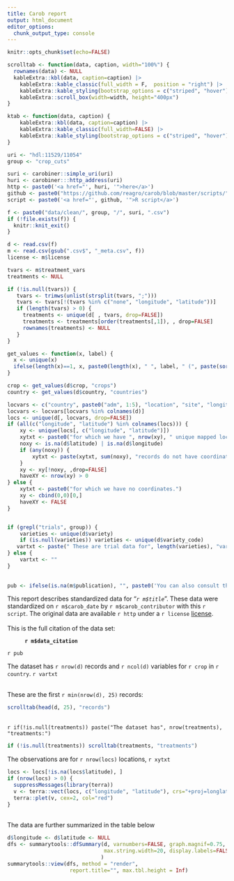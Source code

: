 ```yaml
---
title: Carob report
output: html_document
editor_options: 
  chunk_output_type: console
---
```



```r
knitr::opts_chunk$set(echo=FALSE)

scrolltab <- function(data, caption, width="100%") {
  rownames(data) <- NULL
  kableExtra::kbl(data, caption=caption) |>
    kableExtra::kable_classic(full_width = F,  position = "right") |>
    kableExtra::kable_styling(bootstrap_options = c("striped", "hover"))  |> 
    kableExtra::scroll_box(width=width, height="400px")
}

ktab <- function(data, caption) {
    kableExtra::kbl(data, caption=caption) |>
    kableExtra::kable_classic(full_width=FALSE) |> 
    kableExtra::kable_styling(bootstrap_options = c("striped", "hover"))
}

uri <- "hdl:11529/11054"
group <- "crop_cuts"

suri <- carobiner::simple_uri(uri)
huri <- carobiner:::http_address(uri)
http <- paste0('<a href="', huri, '">here</a>')
github <- paste0("https://github.com/reagro/carob/blob/master/scripts/", group, "/", suri, ".R")
script <- paste0('<a href="', github, '">R script</a>')

f <- paste0("data/clean/", group, "/", suri, ".csv")
if (!file.exists(f)) {
  knitr::knit_exit()
}
```

```r
d <- read.csv(f) 
m <- read.csv(gsub(".csv$", "_meta.csv", f))
license <- m$license 

tvars <- m$treatment_vars
treatments <- NULL 

if (!is.null(tvars)) {
   tvars <- trimws(unlist(strsplit(tvars, ";")))
   tvars <- tvars[!(tvars %in% c("none", "longitude", "latitude"))]
   if (length(tvars) > 0) {
     treatments <- unique(d[ , tvars, drop=FALSE])
     treatments <- treatments[order(treatments[,1]), , drop=FALSE]
     rownames(treatments) <- NULL
   }
}

get_values <- function(x, label) {
  x <- unique(x)
  ifelse(length(x)==1, x, paste0(length(x), " ", label, " (", paste(sort(x), collapse=", "), ")"))
}

crop <- get_values(d$crop, "crops")
country <- get_values(d$country, "countries")

locvars <- c("country", paste0("adm", 1:5), "location", "site", "longitude", "latitude")
locvars <- locvars[locvars %in% colnames(d)]
locs <- unique(d[, locvars, drop=FALSE])
if (all(c("longitude", "latitude") %in% colnames(locs))) {
	xy <- unique(locs[, c("longitude", "latitude")])
	xytxt <- paste0("for which we have ", nrow(xy), " unique mapped locations.")
	noxy <- is.na(d$latitude) | is.na(d$longitude)
	if (any(noxy)) {
		xytxt <- paste(xytxt, sum(noxy), "records do not have coordinates.")
	}
	xy <- xy[!noxy, ,drop=FALSE]	
	haveXY <- nrow(xy) > 0
} else {
	xytxt <- paste0("for which we have no coordinates.")
	xy <- cbind(0,0)[0,]
	haveXY <- FALSE
}


if (grepl("trials", group)) {
	varieties <- unique(d$variety)
	if (is.null(varieties))	varieties <- unique(d$variety_code)
   vartxt <- paste(" These are trial data for", length(varieties), "varieties.") 
} else {
	vartxt <- ""
}
   
   
pub <- ifelse(is.na(m$publication), "", paste0('You can also consult the accompanying <a href="', carobiner:::http_address(m$publication), '">paper</a>.'))
```


This report describes standardized data for "*`r m$title`*". These data were standardized on `r m$carob_date` by `r m$carob_contributor` with this `r script`. The original data are available `r http` under a `r license` [license](https://carob-data.org/licenses.html). 
</br></br>
This is the full citation of the data set: 

<div style="padding-left: 40px;">
<b>`r m$data_citation`</b>
</div>

`r pub`

The dataset has `r nrow(d)` records and `r ncol(d)` variables for `r crop` in `r country`. `r vartxt`

</br>
These are the first `r min(nrow(d), 25)` records: 

```r
scrolltab(head(d, 25), "records")
```

</br>
`r if(!is.null(treatments)) paste("The dataset has", nrow(treatments), "treatments:")`

```r
if (!is.null(treatments)) scrolltab(treatments, "treatments")
```

The observations are for `r nrow(locs)` locations, `r xytxt`

```r
locs <- locs[!is.na(locs$latitude), ]
if (nrow(locs) > 0) {
  suppressMessages(library(terra))
  v <- terra::vect(locs, c("longitude", "latitude"), crs="+proj=longlat")
  terra::plet(v, cex=2, col="red")
}
```

</br>
The data are further summarized in the table below


```r
d$longitude <- d$latitude <- NULL
dfs <- summarytools::dfSummary(d, varnumbers=FALSE, graph.magnif=0.75, 
                               max.string.width=20, display.labels=FALSE, valid.col=FALSE, 
							  )
summarytools::view(dfs, method = "render", 
                    report.title="", max.tbl.height = Inf)
```
